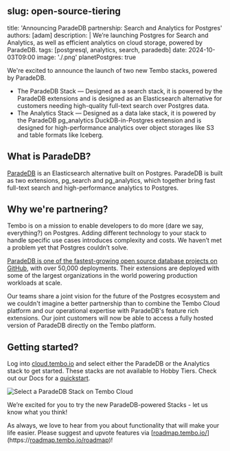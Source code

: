 ## slug: open-source-tiering
title: 'Announcing ParadeDB partnership: Search and Analytics for Postgres'
authors: [adam]
description: |
We’re launching Postgres for Search and Analytics, as well as efficient analytics on cloud storage, powered by ParadeDB.
tags: [postgresql, analytics, search, paradedb]
date: 2024-10-03T09:00
image: './.png'
planetPostgres: true


We're excited to announce the launch of two new Tembo stacks, powered by ParadeDB.

- The ParadeDB Stack — Designed as a search stack, it is powered by the ParadeDB extensions and is designed as an Elasticsearch alternative for customers needing high-quality full-text search over Postgres data.
- The Analytics Stack — Designed as a data lake stack, it is powered by the ParadeDB pg_analytics DuckDB-in-Postgres extension and is designed for high-performance analytics over object storages like S3 and table formats like Iceberg.

## What is ParadeDB?

[ParadeDB](https://www.paradedb.com/) is an Elasticsearch alternative built on Postgres. ParadeDB is built as two extensions, pg_search and pg_analytics, which together bring fast full-text search and high-performance analytics to Postgres.

## Why we're partnering?

Tembo is on a mission to enable developers to do more (dare we say, everything?) on Postgres. Adding different technology to your stack to handle specific use cases introduces complexity and costs. We haven’t met a problem yet that Postgres couldn’t solve.

[ParadeDB is one of the fastest-growing open source database projects on GitHub](https://github.com/paradedb/paradedb), with over 50,000 deployments. Their extensions are deployed with some of the largest organizations in the world powering production workloads at scale.

Our teams share a joint vision for the future of the Postgres ecosystem and we couldn't imagine a better partnership than to combine the Tembo Cloud platform and our operational expertise with ParadeDB's feature rich extensions. Our joint customers will now be able to access a fully hosted version of ParadeDB directly on the Tembo platform.

## Getting started?

Log into [cloud.tembo.io](https://cloud.tembo.io/) and select either the ParadeDB or the Analytics stack to get started. These stacks are not available to Hobby Tiers. Check out our Docs for a [quickstart]().

<img src='/paradedb.png' alt='Select a ParadeDB Stack on Tembo Cloud' />

We’re excited for you to try the new ParadeDB-powered Stacks - let us know what you think!

As always, we love to hear from you about functionality that will make your life easier. Please suggest and upvote features via [[roadmap.tembo.io/](https://t.co/6XpKSCF3uP)](https://[roadmap.tembo.io/roadmap](https://t.co/6XpKSCF3uP))!